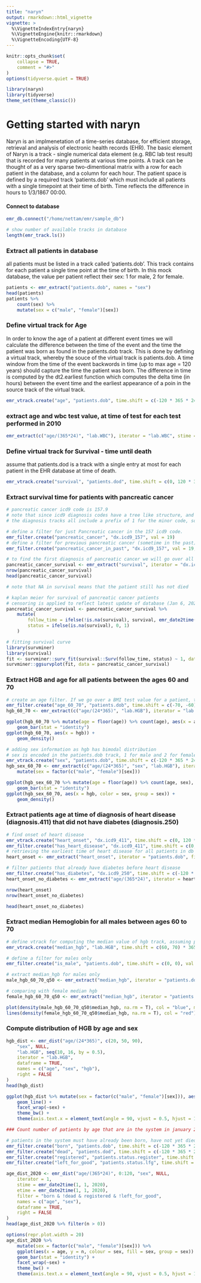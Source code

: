 ```yaml
---
title: "naryn"
output: rmarkdown::html_vignette
vignette: >
  %\VignetteIndexEntry{naryn}
  %\VignetteEngine{knitr::rmarkdown}
  %\VignetteEncoding{UTF-8}
---
```


```r
knitr::opts_chunk$set(
    collapse = TRUE,
    comment = "#>"
)
options(tidyverse.quiet = TRUE)
```

```r
library(naryn)
library(tidyverse)
theme_set(theme_classic())
```

# Getting started with naryn

Naryn is an implmenetation of a time-series database, for efficient storage, retrieval and analysis of electronic health records (EHR).
The basic element of Naryn is a track - single numerical data element (e.g. RBC lab test result) that is recorded for many patients at various time points. A track can be thought of as a very sparse two-dimentional matrix with a row for each patient in the database, and a column for each hour.
The patient space is defined by a required track 'patients.dob' which must include all patients with a single timepoint at their time of birth.
Time reflects the difference in hours to 1/3/1867 00:00.

#### Connect to database


```r
emr_db.connect("/home/nettam/emr/sample_db")
```


```r
# show number of available tracks in database
length(emr_track.ls())
```


### Extract all patients in database

all patients must be listed in a track called 'patients.dob'. This track contains for each patient a single time point at the time of birth. In this mock database, the value per patient reflect their sex: 1 for male, 2 for female.


```r
patients <- emr_extract("patients.dob", names = "sex")
head(patients)
patients %>%
    count(sex) %>%
    mutate(sex = c("male", "female")[sex])
```


### Define virtual track for Age

In order to know the age of a patient at different event times we will calculate the difference between the time of the event 
and the time the patient was born as found in the patients.dob track. 
This is done by defining a virtual track, whereby the souce of the virtual track is patients.dob. 
A time window from the time of the event backwords in time (up to max age = 120 years) should capture the time the patient was born.
The difference in time is computed by the dt2.earliest function which computes the delta time (in hours) between the event time and the earliest appearance of a poin in the source track of the virtual track.



```r
emr_vtrack.create("age", "patients.dob", time.shift = c(-120 * 365 * 24, 0), func = "dt2.earliest")
```

### extract age and wbc test value, at time of test for each test performed in 2010


```r
emr_extract(c("age/(365*24)", "lab.WBC"), iterator = "lab.WBC", stime = emr_date2time(1, 1, 2010), etime = emr_date2time(1, 1, 2011), names = c("age", "wbc")) %>% head()
```

### Define virtual track for Survival - time until death

assume that patients.dod is a track with a single entry at most for each patient in the EHR database at time of death. 


```r
emr_vtrack.create("survival", "patients.dod", time.shift = c(0, 120 * 365 * 24), func = "dt1.earliest")
```

### Extract survival time for patients with pancreatic cancer


```r
# pancreatic cancer icd9 code is 157.9
# note that since icd9 diagnosis codes have a tree like structure, and X.0, X.00 are both valid codes and must be distinguishable,
# the diagnosis tracks all include a prefix of 1 for the minor code, so X.0 will be translated to icd9_X and a value of 10 will be stored.

# define a filter for just Pancreatic cancer in the 157 icd9 code.
emr_filter.create("pancreatic_cancer", "dx.icd9_157", val = 19)
# define a filter for previous pancreatic cancer (sometime in the past).
emr_filter.create("pancreatic_cancer_in_past", "dx.icd9_157", val = 19, time.shift = c(-120 * 365 * 24, -1))

# to find the first diagnosis of pancreatic cancer we will go over all 157 diagnosis, filter out those that are not pancreatic cancer and make sure there wasn't a prior diagnosis of pancreatic cancer
pancreatic_cancer_survival <- emr_extract("survival", iterator = "dx.icd9_157", filter = "pancreatic_cancer & !pancreatic_cancer_in_past")
nrow(pancreatic_cancer_survival)
head(pancreatic_cancer_survival)

# note that NA in survival means that the patient still has not died
```


```r
# kaplan meier for survival of pancreatic cancer patients
# censoring is applied to reflect latest update of database (Jan 6, 2022)
pancreatic_cancer_survival <- pancreatic_cancer_survival %>%
    mutate(
        follow_time = ifelse(!is.na(survival), survival, emr_date2time(6, 1, 2022) - time),
        status = ifelse(is.na(survival), 0, 1)
    )
```


```r
# fitting survival curve
library(survminer)
library(survival)
fit <- survminer::surv_fit(survival::Surv(follow_time, status) ~ 1, data = pancreatic_cancer_survival)
survminer::ggsurvplot(fit, data = pancreatic_cancer_survival)
```



### Extract HGB and age for all patients between the ages 60 and 70

```r
# create an age filter. If we go over a BMI test value for a patient, then we expect there to be a date of birth entry between 70 and 60 years before. This would mean that the patient is in the required age range
emr_filter.create("age_60_70", "patients.dob", time.shift = c(-70, -60) * 365 * 24)
hgb_60_70 <- emr_extract(c("age/(24*365)", "lab.HGB"), iterator = "lab.HGB", filter = "age_60_70", names = c("age", "hgb"))
```


```r
ggplot(hgb_60_70 %>% mutate(age = floor(age)) %>% count(age), aes(x = age, y = n)) +
    geom_bar(stat = "identity")
ggplot(hgb_60_70, aes(x = hgb)) +
    geom_density()
```


```r
# adding sex information as hgb has bimodal distribution
# sex is encoded in the patients.dob track, 1 for male and 2 for female
emr_vtrack.create("sex", "patients.dob", time.shift = c(-120 * 365 * 24, 0), func = "earliest")
hgb_sex_60_70 <- emr_extract(c("age/(24*365)", "sex", "lab.HGB"), iterator = "lab.HGB", filter = "age_60_70", names = c("age", "sex", "hgb")) %>%
    mutate(sex = factor(c("male", "female")[sex]))
```


```r
ggplot(hgb_sex_60_70 %>% mutate(age = floor(age)) %>% count(age, sex), aes(x = age, y = n, fill = sex)) +
    geom_bar(stat = "identity")
ggplot(hgb_sex_60_70, aes(x = hgb, color = sex, group = sex)) +
    geom_density()
```



### Extract patients age at time of diagnosis of heart disease (diagnosis.411)  that did not have diabetes (diagnosis.250)


```r
# find onset of heart disease
emr_vtrack.create("heart_onset", "dx.icd9_411", time.shift = c(0, 120 * 365 * 24), func = "earliest.time")
emr_filter.create("has_heart_disease", "dx.icd9_411", time.shift = c(0, 120 * 365 * 24))
# retrieving the earliest time of heart disease for all patients in db that have a heart disease
heart_onset <- emr_extract("heart_onset", iterator = "patients.dob", filter = "has_heart_disease")
```


```r
# filter patients that already have diabetes before heart disease
emr_filter.create("has_diabetes", "dx.icd9_250", time.shift = c(-120 * 365 * 24, 0))
heart_onset_no_diabetes <- emr_extract("age/(365*24)", iterator = heart_onset %>% select(id, time = heart_onset), filter = "!has_diabetes", names = "age")
```


```r
nrow(heart_onset)
nrow(heart_onset_no_diabetes)
```


```r
head(heart_onset_no_diabetes)
```


### Extract median Hemoglobin for all males between ages 60 to 70


```r
# define vtrack for computing the median value of hgb track, assuming patients.dob will be used as the iterator (each patient will be examined once)
emr_vtrack.create("median_hgb", "lab.HGB", time.shift = c(60, 70) * 365 * 24, func = "quantile", params = c(0.5))
```


```r
# define a filter for males only
emr_filter.create("is_male", "patients.dob", time.shift = c(0, 0), val = 1)
```


```r
# extract median_hgb for males only
male_hgb_60_70_q50 <- emr_extract("median_hgb", iterator = "patients.dob", filter = "is_male")
```


```r
# comparing with female median hgb
female_hgb_60_70_q50 <- emr_extract("median_hgb", iterator = "patients.dob", filter = "!is_male")
```


```r
plot(density(male_hgb_60_70_q50$median_hgb, na.rm = T), col = "blue", main = "median hgb")
lines(density(female_hgb_60_70_q50$median_hgb, na.rm = T), col = "red")
```

### Compute distribution of HGB by age and sex


```r
hgb_dist <- emr_dist("age/(24*365)", c(20, 50, 90),
    "sex", NULL,
    "lab.HGB", seq(10, 16, by = 0.5),
    iterator = "lab.HGB",
    dataframe = TRUE,
    names = c("age", "sex", "hgb"),
    right = FALSE
)
head(hgb_dist)
```

```r
ggplot(hgb_dist %>% mutate(sex = factor(c("male", "female")[sex])), aes(x = hgb, y = n, colour = age, group = age)) +
    geom_line() +
    facet_wrap(~sex) +
    theme_bw() +
    theme(axis.text.x = element_text(angle = 90, vjust = 0.5, hjust = 1))
```


```r
### Count number of patients by age that are in the system in january 2020
```


```r
# patients in the system must have already been born, have not yet died, registered with the EHR system and that haven't left for good
emr_filter.create("born", "patients.dob", time.shift = c(-120 * 365 * 24, 0))
emr_filter.create("dead", "patients.dod", time.shift = c(-120 * 365 * 24, 0))
emr_filter.create("registered", "patients.status.register", time.shift = c(-120 * 365 * 24, 0))
emr_filter.create("left_for_good", "patients.status.lfg", time.shift = c(-120 * 365 * 24, 0))

age_dist_2020 <- emr_dist("age/(365*24)", 0:120, "sex", NULL,
    iterator = 1,
    stime = emr_date2time(1, 1, 2020),
    etime = emr_date2time(1, 1, 2020),
    filter = "born & !dead & registered & !left_for_good",
    names = c("age", "sex"),
    dataframe = TRUE,
    right = FALSE
)
head(age_dist_2020 %>% filter(n > 0))
```


```r
options(repr.plot.width = 20)
age_dist_2020 %>%
    mutate(sex = factor(c("male", "female")[sex])) %>%
    ggplot(aes(x = age, y = n, colour = sex, fill = sex, group = sex)) +
    geom_bar(stat = "identity") +
    facet_wrap(~sex) +
    theme_bw() +
    theme(axis.text.x = element_text(angle = 90, vjust = 0.5, hjust = 1))
```
